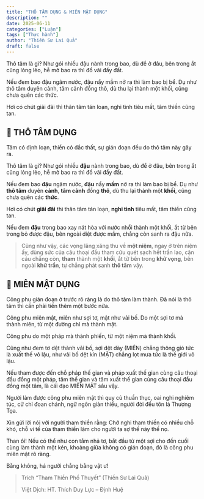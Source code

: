 ```yaml
---
title: "THÔ TÂM DỤNG & MIÊN MẬT DỤNG"
description: ""
date: 2025-06-11
categories: ["Luận"]
tags: ["Thực hành"]
author: "Thiền Sư Lai Quả"
draft: false
---
```


Thô tâm là gì? Như gói nhiều đậu nành trong bao, dù để ở đâu, bên trong ắt cũng lỏng lẻo, hễ mở bao ra thì đổ vãi đầy đất.

Nếu đem bao đậu ngâm nước, đậu nẩy mầm nở ra thì làm bao bị bể. Dụ như thô tâm duyên cảnh, tâm cảnh đồng thô, dù thu lại thành một khối, cũng chưa quên các thức.

Hơi có chút giãi đãi thì thân tâm tán loạn, nghi tình tiêu mất, tâm thiền cũng tan.

## 🧭 THÔ TÂM DỤNG

Tâm có định loạn, thiền có đắc thất, sự gián đoạn đều do thô tâm này gây ra.

Thô tâm là gì? Như gói nhiều **đậu** nành trong bao, dù để ở đâu, bên trong ắt cũng lỏng lẻo, hễ mở bao ra thì đổ vãi đầy đất.

Nếu đem bao **đậu** ngâm nước, **đậu** nẩy **mầm** nở ra thì làm bao bị bể. Dụ như **thô tâm** duyên **cảnh**, **tâm cảnh** đồng **thô**, dù thu lại thành một **khối**, cũng chưa quên các **thức**.

Hơi có chút **giãi đãi** thì thân tâm tán loạn, **nghi tình** tiêu mất, tâm thiền cũng tan.

Nếu đem **đậu** trong bao xay nát hòa với nước nhồi thành một khối, ắt từ bên trong bỏ được đậu, bên ngoài diệt được mầm, chẳng còn sanh ra đậu nữa.

> Cũng như vậy, các vọng lăng xăng thu về **một niệm**, ngay ở trên niệm ấy, dùng sức của câu thoại đầu tham cứu quét sạch hết trần lao, cặn cáu chẳng còn, **tham** thành một **khối**, ắt từ bên trong **khử vọng**, bên ngoài **khử trần**, tự chẳng phát sanh **thô tâm** vậy.


## 🧭 MIÊN MẬT DỤNG

Công phu gián đoạn ở trước rõ ràng là do thô tâm làm thành. Đã nói là thô tâm thì cần phải tiến thêm một bước nữa.

Công phu miên mật, miên như sợi tơ, mật như vải bố. Do một sợi tơ mà thành miên, từ một đường chỉ mà thành mật.

Công phu do một pháp mà thành phiến, từ một niệm mà thành khối.

Cũng như đem tơ dệt thành vải bố, sợi dệt dày (MIÊN) chẳng thông gió tức là xuất thế vô lậu, như vải bố dệt kín (MẬT) chẳng lọt mưa tức là thế giới vô lậu.

Nếu tham được đến chỗ pháp thế gian và pháp xuất thế gian cùng câu thoại đầu đồng một pháp, tâm thế gian và tâm xuất thế gian cùng câu thoại đầu đồng một tâm, là cái đạo MIÊN MẬT sâu vậy.

Người làm được công phu miên mật thì quy củ thuần thục, oai nghi nghiêm túc, cử chỉ đoan chánh, ngữ ngôn giản thiểu, người đời đều tôn là Thượng Tọa.

Xin gửi lời nói với người tham thiền rằng: Chớ nghi tham thiền có nhiều chỗ khó, chỗ vi tế của tham thiền làm cho người ta sợ thế này thế nọ.

Than ôi! Nếu có thể như con tằm nhả tơ, bắt đầu từ một sợi cho đến cuối cùng làm thành một kén, khoảng giữa không có gián đoạn, đó là công phu miên mật rõ ràng.

Bằng không, há người chẳng bằng vật ư!


> Trích “Tham Thiền Phổ Thuyết” (Thiền Sư Lai Quả)
>
> Việt Dịch: HT. Thích Duy Lực – Định Huệ

